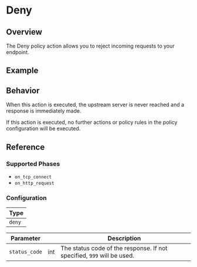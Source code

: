 
# Deny

## Overview

The Deny policy action allows you to reject incoming requests to your endpoint.

## Example

<ExampleHTTP />

## Behavior

When this action is executed, the upstream server is never reached and a response is immediately made.

If this action is executed, no further actions or policy rules in the policy configuration will be executed.

## Reference

### Supported Phases

- `on_tcp_connect`
- `on_http_request`

### Configuration

| Type   |
| ------ |
| `deny` |

| Parameter     | &nbsp; | Description                                                            |
| ------------- | ------ | ---------------------------------------------------------------------- |
| `status_code` | int    | The status code of the response. If not specified, `999` will be used. |
